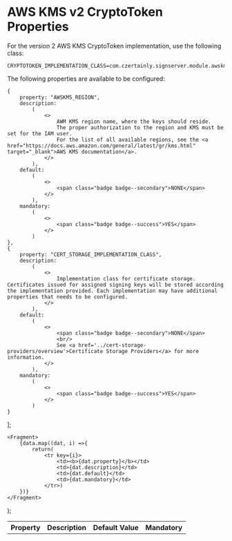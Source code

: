 
# AWS KMS v2 CryptoToken Properties

For the version 2 AWS KMS CryptoToken implementation, use the following class:

```
CRYPTOTOKEN_IMPLEMENTATION_CLASS=com.czertainly.signserver.module.awskms.v2.AWSKMSCryptoToken
```

The following properties are available to be configured:

    {
        property: "AWSKMS_REGION",
        description:
            (
                <>
                    AWM KMS region name, where the keys should reside.
                    The proper authorization to the region and KMS must be set for the IAM user.
                    For the list of all available regions, see the <a href="https://docs.aws.amazon.com/general/latest/gr/kms.html" target="_blank">AWS KMS documentation</a>.
                </>
            ),
        default:
            (
                <>
                    <span class="badge badge--secondary">NONE</span>
                </>
            ),
        mandatory:
            (
                <>
                    <span class="badge badge--success">YES</span>
                </>
            )
    },
    {
        property: "CERT_STORAGE_IMPLEMENTATION_CLASS",
        description:
            (
                <>
                    Implementation class for certificate storage. Certificates issued for assigned signing keys will be stored according the implementation provided. Each implementation may have additional properties that needs to be configured.
                </>
            ),
        default:
            (
                <>
                    <span class="badge badge--secondary">NONE</span>
                    <br/>
                    See <a href='../cert-storage-providers/overview'>Certificate Storage Providers</a> for more information.
                </>
            ),
        mandatory:
            (
                <>
                    <span class="badge badge--success">YES</span>
                </>
            )
    }
];

    <Fragment>
        {data.map((dat, i) =>{
            return(
                <tr key={i}>
                    <td><b>{dat.property}</b></td>
                    <td>{dat.description}</td>
                    <td>{dat.default}</td>
                    <td>{dat.mandatory}</td>
                </tr>)
        })}
    </Fragment>
);

<table>
    <th>Property</th>
    <th>Description</th>
    <th>Default Value</th>
    <th>Mandatory</th>
    <tbody>
    <GenTable data={data}/>
    </tbody>
</table>